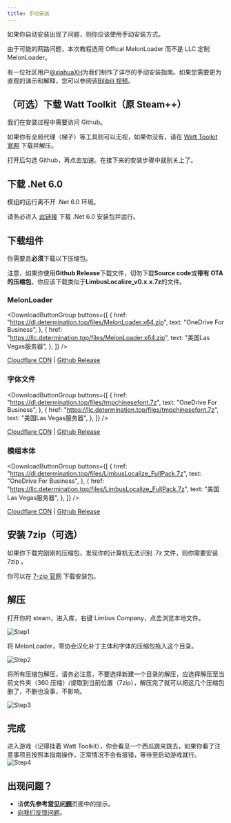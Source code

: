 ```yaml
---
title: 手动安装
---
```



如果你自动安装出现了问题，则你应该使用手动安装方式。

由于可能的网路问题，本次教程选用 Offical MelonLoader 而不是 LLC 定制 MelonLoader。

有一位社区用户[@xiahuaXH](https://space.bilibili.com/40199664)为我们制作了详尽的手动安装指南。如果您需要更为直观的演示和解释，您可以参阅该[Bilibili 视频](https://www.bilibili.com/video/BV19j411d7nx)。

## （可选）下载 Watt Toolkit（原 Steam++）

我们在安装过程中需要访问 Github。

如果你有全局代理（梯子）等工具则可以无视，如果你没有，请在 [Watt Toolkit 官网](https://steampp.net/) 下载并解压。

打开后勾选 Github，再点击加速。在接下来的安装步骤中就别关上了。

## 下载 .Net 6.0

模组的运行离不开 .Net 6.0 环境。

请务必进入 [此链接](https://download.visualstudio.microsoft.com/download/pr/4a725ea4-cd2c-4383-9b63-263156d5f042/d973777b32563272b85617105a06d272/dotnet-sdk-6.0.406-win-x64.exe) 下载 .Net 6.0 安装包并运行。

## 下载组件

你需要且**必须**下载以下压缩包。

注意，如果你使用**Github Release**下载文件，切勿下载**Source code**或**带有 OTA 的压缩包**，你应该下载类似于**LimbusLocalize_v0.x.x.7z**的文件。

### MelonLoader

<DownloadButtonGroup
  buttons={[
    {
      href: "https://dl.determination.top/files/MelonLoader.x64.zip",
      text: "OneDrive For Business",
    },
    {
      href: "https://llc.determination.top/files/MelonLoader.x64.zip",
      text: "美国Las Vegas服务器",
    },
  ]}
/>

[Cloudflare CDN](https://limbus.determination.top/files/MelonLoader.x64.zip) | [Github Release](https://github.com/LavaGang/MelonLoader/releases/latest)

### 字体文件

<DownloadButtonGroup
  buttons={[
    {
      href: "https://dl.determination.top/files/tmpchinesefont.7z",
      text: "OneDrive For Business",
    },
    {
      href: "https://llc.determination.top/files/tmpchinesefont.7z",
      text: "美国Las Vegas服务器",
    },
  ]}
/>

[Cloudflare CDN](https://limbus.determination.top/files/tmpchinesefont.7z) | [Github Release](https://github.com/LocalizeLimbusCompany/LLC_ChineseFontAsset/releases/latest)

### 模组本体

<DownloadButtonGroup
  buttons={[
    {
      href: "https://dl.determination.top/files/LimbusLocalize_FullPack.7z",
      text: "OneDrive For Business",
    },
    {
      href: "https://llc.determination.top/files/LimbusLocalize_FullPack.7z",
      text: "美国Las Vegas服务器",
    },
  ]}
/>

[Cloudflare CDN](https://limbus.determination.top/files/LimbusLocalize_FullPack.7z) | [Github Release](https://github.com/LocalizeLimbusCompany/LocalizeLimbusCompany/releases/latest)

## 安装 7zip（可选）

如果你下载完刚刚的压缩包，发现你的计算机无法识别 .7z 文件，则你需要安装 7zip 。

你可以在 [7-zip 官网](https://7-zip.org/a/7z2301-x64.exe) 下载安装包。

## 解压

打开你的 steam，进入库，右键 Limbus Company，点击浏览本地文件。

![Step1](/img/page/install-step1.webp)

将 MelonLoader，零协会汉化补丁主体和字体的压缩包拖入这个目录。

![Step2](/img/page/install-step2.webp)

将所有压缩包解压，请务必注意，不要选择新建一个目录的解压，应选择解压至当前文件夹（360 压缩）/提取到当前位置（7zip），解压完了就可以把这几个压缩包删了，不删也没事，不影响。

![Step3](/img/page/install-step3.webp)

## 完成

进入游戏（记得挂着 Watt Toolkit），你会看见一个西瓜跳来跳去，如果你看了注意事项且按照本指南操作，正常情况不会有报错，等待至启动游戏就行。
![Step4](/img/page/install-step4.webp)

## 出现问题？

- 请**优先参考**[**常见问题**](https://www.zeroasso.top/docs/question)页面中的提示。
- [向我们反馈问题](/docs/callus)。
